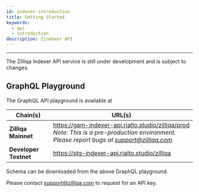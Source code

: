 ```yaml
---
id: indexer-introduction
title: Getting Started
keywords:
  - api
  - introduction
description: Zindexer API
---
```


---

The Zilliqa Indexer API service is still under development and is subject to changes.


## GraphQL Playground
The GraphQL API playground is available at 

| Chain(s)              | URL(s)                                          |
| --------------------- | ------------------------------------------------|
| **Zilliqa Mainnet**   | https://gam-indexer-api.rialto.studio/zilliqa/prod  <br/>*Note: This is a pre-production environment. Please report bugs at support@zilliqa.com.*                             |
| **Developer Testnet** | https://stg-indexer-api.rialto.studio/zilliqa   |

Schema can be downloaded from the above GraphQL playground.

Please contact support@zilliqa.com to request for an API key.

